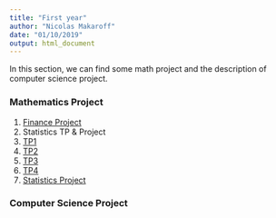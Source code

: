 ```yaml
---
title: "First year"
author: "Nicolas Makaroff"
date: "01/10/2019"
output: html_document
---
```


In this section, we can find some math project and the description of computer science project.

### Mathematics Project

1. [Finance Project]()
2. Statistics TP & Project
  1. [TP1]()
  2. [TP2]()
  3. [TP3]()
  4. [TP4]()
  5. [Statistics Project]()

### Computer Science Project